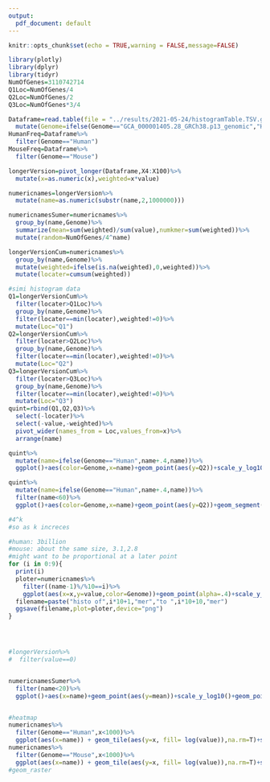 ```yaml
---
output:
  pdf_document: default
---
```


```r
knitr::opts_chunk$set(echo = TRUE,warning = FALSE,message=FALSE)
```

```r
library(plotly)
library(dplyr)
library(tidyr)
NumOfGenes=3110742714
Q1Loc=NumOfGenes/4
Q2Loc=NumOfGenes/2
Q3Loc=NumOfGenes*3/4

Dataframe=read.table(file = "../results/2021-05-24/histogramTable.TSV.gz", sep = '\t', header = TRUE)%>%
  mutate(Genome=ifelse(Genome=="GCA_000001405.28_GRCh38.p13_genomic","Human","Mouse"))
HumanFreq=Dataframe%>%
  filter(Genome=="Human")
MouseFreq=Dataframe%>%
  filter(Genome=="Mouse")

longerVersion=pivot_longer(Dataframe,X4:X100)%>%
  mutate(x=as.numeric(x),weighted=x*value)

numericnames=longerVersion%>%
  mutate(name=as.numeric(substr(name,2,1000000)))

numericnamesSumer=numericnames%>%
  group_by(name,Genome)%>%
  summarize(mean=sum(weighted)/sum(value),numkmer=sum(weighted))%>%
  mutate(random=NumOfGenes/4^name)

longerVersionCum=numericnames%>%
  group_by(name,Genome)%>%
  mutate(weighted=ifelse(is.na(weighted),0,weighted))%>%
  mutate(locater=cumsum(weighted))

#simi histogram data
Q1=longerVersionCum%>%
  filter(locater>Q1Loc)%>%
  group_by(name,Genome)%>%
  filter(locater==min(locater),weighted!=0)%>%
  mutate(Loc="Q1")
Q2=longerVersionCum%>%
  filter(locater>Q2Loc)%>%
  group_by(name,Genome)%>%
  filter(locater==min(locater),weighted!=0)%>%
  mutate(Loc="Q2")
Q3=longerVersionCum%>%
  filter(locater>Q3Loc)%>%
  group_by(name,Genome)%>%
  filter(locater==min(locater),weighted!=0)%>%
  mutate(Loc="Q3")
quint=rbind(Q1,Q2,Q3)%>%
  select(-locater)%>%
  select(-value,-weighted)%>%
  pivot_wider(names_from = Loc,values_from=x)%>%
  arrange(name)

```


```r
quint%>%
  mutate(name=ifelse(Genome=="Human",name+.4,name))%>%
  ggplot()+aes(color=Genome,x=name)+geom_point(aes(y=Q2))+scale_y_log10()+geom_segment(aes(xend=name,y=Q1,yend=Q3))+xlab("Kmer Size")+ylab("frequency")

quint%>%
  mutate(name=ifelse(Genome=="Human",name+.4,name))%>%
  filter(name<60)%>%
  ggplot()+aes(color=Genome,x=name)+geom_point(aes(y=Q2))+geom_segment(aes(xend=name,y=Q1,yend=Q3))+xlab("Kmer Size")+ylab("frequency")+scale_y_log10()

#4^k
#so as k increces

#human: 3billion
#mouse: about the same size, 3.1,2.8
#might want to be proportional at a later point
for (i in 0:9){
  print(i)
  ploter=numericnames%>%
    filter((name-1)%/%10==i)%>%
    ggplot(aes(x=x,y=value,color=Genome))+geom_point(alpha=.4)+scale_y_log10()+scale_x_log10()+ggtitle(paste("histo of",i*10+1,"mer","to ",i*10+10,"mer"))+xlab("repetitions of kmer")+ylab("number of Kmers")+facet_wrap(~name,scales="free")
  filename=paste("histo of",i*10+1,"mer","to ",i*10+10,"mer")
  ggsave(filename,plot=ploter,device="png")
}




#longerVersion%>%
#  filter(value==0)


numericnamesSumer%>%
  filter(name<20)%>%
  ggplot()+aes(x=name)+geom_point(aes(y=mean))+scale_y_log10()+geom_point(aes(y=random,color="3 billion /4^k"))


#heatmap
numericnames%>%
  filter(Genome=="Human",x<1000)%>%
  ggplot(aes(x=name)) + geom_tile(aes(y=x, fill= log(value)),na.rm=T)+scale_fill_continuous(type = "viridis")+ggtitle("Human frequency heatmap")
numericnames%>%
  filter(Genome=="Mouse",x<1000)%>%
  ggplot(aes(x=name)) + geom_tile(aes(y=x, fill= log(value)),na.rm=T)+scale_fill_continuous(type = "viridis")+ggtitle("Mouse frequency heatmap")
#geom_raster
```